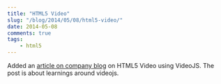 ```yaml
---
title: "HTML5 Video"
slug: "/blog/2014/05/08/html5-video/"
date: 2014-05-08
comments: true
tags: 
    - html5 
---
```


Added an [article on company blog](http://liftoffllc.github.io/html5/video/2014/03/17/html5-video.html) on HTML5 Video using VideoJS. The post is about learnings around videojs.